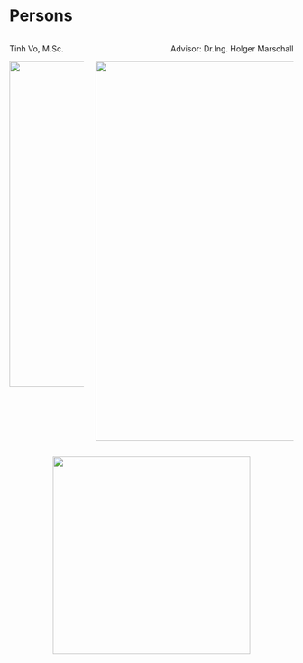 # Persons

:::::: {.r-stack }

:::: {.columns style="width: 100%;"}

::: {.column width="50%"}
Tinh Vo, M.Sc.

![](@Medias/me.jpg){width="6in"}
:::

::: {.column width="50%" style="text-align:right"}
Advisor: Dr.Ing. Holger Marschall

![](@Medias/HolgerMarschall.jpg){width="7in"}
:::

:::: 

:::: {.block .fragment style="text-align:center;" }
![](@Medias/B3.png){height=350px}
::::


:::::: 


